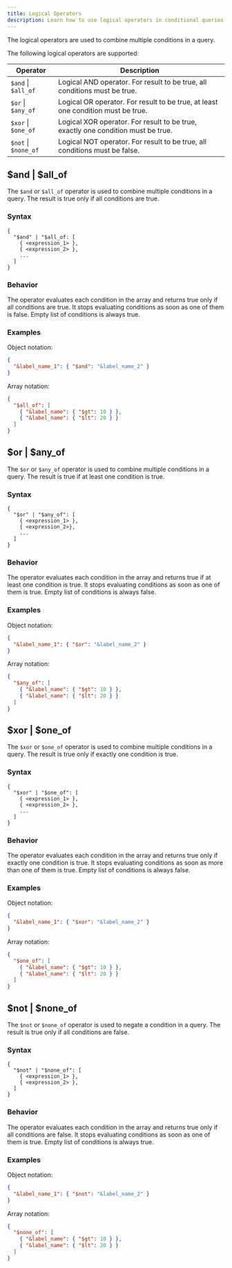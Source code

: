 ```yaml
---
title: Logical Operators
description: Learn how to use logical operators in conditional queries to filter data in ReductStore.
---
```


<head>
  <link
    rel="canonical"
    href="https://www.reduct.store/docs/conditional-query/logical-operators"
  />
</head>

The logical operators are used to combine multiple conditions in a query.

The following logical operators are supported:

| Operator             | Description                                                                      |
| -------------------- | -------------------------------------------------------------------------------- |
| `$and` \| `$all_of`  | Logical AND operator. For result to be true, all conditions must be true.        |
| `$or` \| `$any_of`   | Logical OR operator. For result to be true, at least one condition must be true. |
| `$xor` \| `$one_of`  | Logical XOR operator. For result to be true, exactly one condition must be true. |
| `$not` \| `$none_of` | Logical NOT operator. For result to be true, all conditions must be false.       |

## $and | $all_of

The `$and` or `$all_of` operator is used to combine multiple conditions in a query. The result is true only if all conditions are true.

### Syntax

```
{
  "$and" | "$all_of: [
    { <expression_1> },
    { <expression_2> },
    ...
  ]
}
```

### Behavior

The operator evaluates each condition in the array and returns true only if all conditions are true.
It stops evaluating conditions as soon as one of them is false.
Empty list of conditions is always true.

### Examples

Object notation:

```json
{
  "&label_name_1": { "$and": "&label_name_2" }
}
```

Array notation:

```json
{
  "$all_of": [
    { "&label_name": { "$gt": 10 } },
    { "&label_name": { "$lt": 20 } }
  ]
}
```

## $or | $any_of

The `$or` or `$any_of` operator is used to combine multiple conditions in a query. The result is true if at least one condition is true.

### Syntax

```
{
  "$or" | "$any_of": [
    { <expression_1> },
    { <expression_2>},
    ...
  ]
}
```

### Behavior

The operator evaluates each condition in the array and returns true if at least one condition is true.
It stops evaluating conditions as soon as one of them is true. Empty list of conditions is always false.

### Examples

Object notation:

```json
{
  "&label_name_1": { "$or": "&label_name_2" }
}
```

Array notation:

```json
{
  "$any_of": [
    { "&label_name": { "$gt": 10 } },
    { "&label_name": { "$lt": 20 } }
  ]
}
```

## $xor | $one_of

The `$xor` or `$one_of` operator is used to combine multiple conditions in a query. The result is true only if exactly one condition is true.

### Syntax

```
{
  "$xor" | "$one_of": [
    { <expression_1> },
    { <expression_2> },
    ...
  ]
}
```

### Behavior

The operator evaluates each condition in the array and returns true only if exactly one condition is true.
It stops evaluating conditions as soon as more than one of them is true. Empty list of conditions is always false.

### Examples

Object notation:

```json
{
  "&label_name_1": { "$xor": "&label_name_2" }
}
```

Array notation:

```json
{
  "$one_of": [
    { "&label_name": { "$gt": 10 } },
    { "&label_name": { "$lt": 20 } }
  ]
}
```

## $not | $none_of

The `$not` or `$none_of` operator is used to negate a condition in a query. The result is true only if all conditions are false.

### Syntax

```
{
  "$not" | "$none_of": [
    { <expression_1> },
    { <expression_2> },
  ]
}
```

### Behavior

The operator evaluates each condition in the array and returns true only if all conditions are false.
It stops evaluating conditions as soon as one of them is true. Empty list of conditions is always true.

### Examples

Object notation:

```json
{
  "&label_name_1": { "$not": "&label_name_2" }
}
```

Array notation:

```json
{
  "$none_of": [
    { "&label_name": { "$gt": 10 } },
    { "&label_name": { "$lt": 20 } }
  ]
}
```
